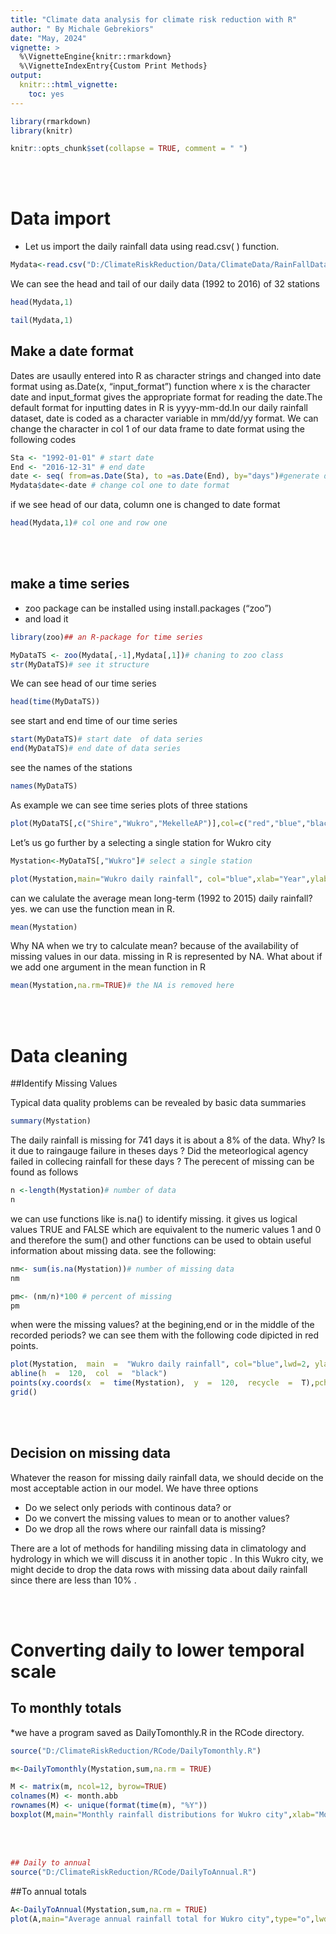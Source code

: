 ---
title: "Climate data analysis for climate risk reduction with R"
author: " By Michale Gebrekiors"
date: "May, 2024"
vignette: >
  %\VignetteEngine{knitr::rmarkdown}
  %\VignetteIndexEntry{Custom Print Methods}
output:
  knitr:::html_vignette:
    toc: yes
---

```{r include=FALSE}
library(rmarkdown)
library(knitr)
```


```{r setup, include = FALSE}
knitr::opts_chunk$set(collapse = TRUE, comment = " ")
```
<br>
<br>

# Data import
* Let us import the daily rainfall data using read.csv( ) function.


```{r echo=TRUE}
Mydata<-read.csv("D:/ClimateRiskReduction/Data/ClimateData/RainFallData/Daily_Rainfall_Data_for_32_Met_Stations.csv",header=TRUE) 

```

We can see the head and tail of our daily data (1992 to 2016) of 32 stations 

```{r echo=TRUE}
head(Mydata,1)

```


```{r echo=TRUE}
tail(Mydata,1)

```


## Make a date format

Dates are usaully entered into R as character strings and changed into date format using as.Date(x, "input_format") function where x is the character date and input_format gives the appropriate format for reading the date.The default format for inputting dates in R is yyyy-mm-dd.In our daily rainfall dataset, date is coded as a character variable in mm/dd/yy format. We can change the character in col 1 of our data frame to date format using the following codes


```{r}
Sta <- "1992-01-01" # start date
End <- "2016-12-31" # end date
date <- seq( from=as.Date(Sta), to =as.Date(End), by="days")#generate dates by day
Mydata$date<-date # change col one to date format

```


if we see head of our data, column  one is changed to date format
```{r}
head(Mydata,1)# col one and row one

```
<br>
<br>

## make a time series 

* zoo package can be installed using install.packages ("zoo")
* and load it

```{r}
library(zoo)## an R-package for time series
```


```{r}
MyDataTS <- zoo(Mydata[,-1],Mydata[,1])# chaning to zoo class
str(MyDataTS)# see it structure 
```
We can see head of our time series

```{r}
head(time(MyDataTS))

```

see start and end time of our time series

```{r}
start(MyDataTS)# start date  of data series
end(MyDataTS)# end date of data series

```
see the names of the stations
```{r echo=TRUE}
names(MyDataTS)

```

As example we can see time series plots of three stations 
```{r}
plot(MyDataTS[,c("Shire","Wukro","MekelleAP")],col=c("red","blue","black"),xlab="Year",lwd=2)

```

Let's us go further by a selecting a single station for Wukro city

```{r}
Mystation<-MyDataTS[,"Wukro"]# select a single station
```


```{r}
plot(Mystation,main="Wukro daily rainfall", col="blue",xlab="Year",ylab= " mm",lwd=2)
```

can we calulate the average mean long-term (1992 to 2015) daily rainfall? yes. we can use the function mean in R.

```{r}
mean(Mystation)
```
Why NA when we try to calculate mean? because of the availability of missing values in our data. missing in R is represented by NA. What about if we add one argument in the mean function in R 

```{r}
mean(Mystation,na.rm=TRUE)# the NA is removed here
```

<br>
<br>

# Data cleaning 
##Identify Missing Values

Typical data quality problems can be revealed by basic data summaries

```{r}
summary(Mystation)

```

The daily rainfall  is missing for 741 days it is about a 8% of 
the data. Why? Is it due to raingauge failure in theses days ? Did the meteorlogical agency failed in collecing rainfall for these days ?  The perecent of missing can be found as follows

```{r}
n <-length(Mystation)# number of data
n

```

we can use  functions like is.na() to identify missing. it gives us logical  values TRUE  and  FALSE  which are  equivalent  to  the  numeric  values 1 and 0 and therefore the sum() and other functions can be used to obtain useful information about missing data. see the following:


```{r}
nm<- sum(is.na(Mystation))# number of missing data
nm
```


```{r}
pm<- (nm/n)*100 # percent of missing 
pm
```

when were the missing values? at the begining,end or in the middle of the recorded periods? we can see them with the following code dipicted in red points.


```{r}

plot(Mystation,  main  =  "Wukro daily rainfall", col="blue",lwd=2, ylab  =  "mm",xlab="years")
abline(h  =  120,  col  =  "black")
points(xy.coords(x  =  time(Mystation),  y  =  120,  recycle  =  T),pch  =  ifelse(is.na(Mystation),  "l",  ""),  col  =  "red")
grid()

```

<br>
<br>

## Decision on missing data

Whatever the reason for missing daily rainfall data, we should decide on the most acceptable action in our model. We have three options

* Do we select only  periods with continous data? or
* Do we convert the missing values to mean or to another values?
* Do we drop all the rows where our rainfall data is missing?

There are a lot of methods for handiling missing data in climatology and hydrology in which we will discuss it in another topic . In this Wukro city, we might decide to drop the data rows with missing data about daily rainfall since there are less than 10% .


<br>
<br>


# Converting daily to lower temporal scale
## To monthly totals

*we have a program saved as DailyTomonthly.R in the RCode directory.

```{r}
source("D:/ClimateRiskReduction/RCode/DailyTomonthly.R")

```

```{r}
m<-DailyTomonthly(Mystation,sum,na.rm = TRUE)

```


```{r}
M <- matrix(m, ncol=12, byrow=TRUE)
colnames(M) <- month.abb
rownames(M) <- unique(format(time(m), "%Y"))
boxplot(M,main="Monthly rainfall distributions for Wukro city",xlab="Months",ylab="mm")

```
<br>
<br>


```{r}
## Daily to annual
source("D:/ClimateRiskReduction/RCode/DailyToAnnual.R")

```




##To annual totals

```{r}
A<-DailyToAnnual(Mystation,sum,na.rm = TRUE)
plot(A,main="Average annual rainfall total for Wukro city",type="o",lwd=2,col="blue",xlab="years",ylab="mm")

```




